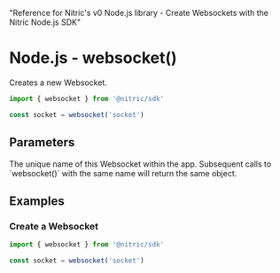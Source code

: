   "Reference for Nitric's v0 Node.js library - Create Websockets with the Nitric Node.js SDK"

# Node.js - websocket()

Creates a new Websocket.

```javascript
import { websocket } from '@nitric/sdk'

const socket = websocket('socket')
```

## Parameters

<Properties>
  <Property name="name" required type="string">
    The unique name of this Websocket within the app. Subsequent calls to
    `websocket()` with the same name will return the same object.
  </Property>
</Properties>

## Examples

### Create a Websocket

```javascript
import { websocket } from '@nitric/sdk'

const socket = websocket('socket')
```
